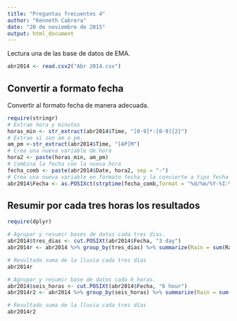 ```yaml
---
title: "Preguntas frecuentes 4"
author: "Kenneth Cabrera"
date: "20 de noviembre de 2015"
output: html_document
---
```


Lectura una de las base de datos de EMA.
```r
abr2014 <- read.csv2("Abr 2014.csv")
```

## Convertir a formato fecha
Convertir al formato fecha de manera adecuada.

```r
require(stringr)
# Extrae hora y minutos
horas_min <- str_extract(abr2014$Time, "[0-9]*:[0-9]{2}")
# Extrae si son am o pm.
am_pm <-str_extract(abr2014$Time, "[AP]M")
# Crea una nueva variable de hora
hora2 <- paste(horas_min, am_pm)
# Combina la fecha con la nueva hora
fecha_comb <- paste(abr2014$Date, hora2, sep = "-")
# Crea una nueva variable en formato fecha y la convierte a tipo fecha
abr2014$Fecha <- as.POSIXct(strptime(fecha_comb,format = "%d/%m/%Y-%I:%M %p"))
```

## Resumir por cada tres horas los resultados
```r
require(dplyr)

# Agrupar y resumir bases de datos cada tres dias.
abr2014$tres_dias <- cut.POSIXt(abr2014$Fecha, "3 day")
abr2014r <- abr2014 %>% group_by(tres_dias) %>% summarize(Rain = sum(Rain))

# Resultado suma de la lluvia cada tres días
abr2014r

# Agrupar y resumir base de datos cada 6 horas.
abr2014$seis_horas <- cut.POSIXt(abr2014$Fecha, "6 hour")
abr2014r2 <- abr2014 %>% group_by(seis_horas) %>% summarize(Rain = sum(Rain))

# Resultado suma de la lluvia cada tres días
abr2014r2

```

